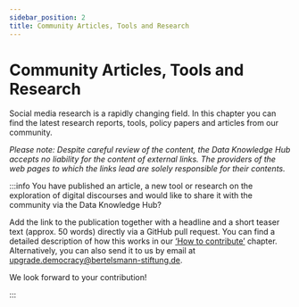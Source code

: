 ```yaml
---
sidebar_position: 2
title: Community Articles, Tools and Research
---
```


# Community Articles, Tools and Research

<LastUpdatedByChip authorOriginal="Clara Ruthardt" createdOn="30.09.2024" authorLastUpdate="Johannes Müller" updatedOn="03.11.2024" />

Social media research is a rapidly changing field. In this chapter you can find the latest research reports, tools, policy papers and articles from our community. 

_Please note: Despite careful review of the content, the Data Knowledge Hub accepts no liability for the content of external links. The providers of the web pages to which the links lead are solely responsible for their contents._

<ArticleCard 
  heading="OSoMe Toolkit for Social Media Research"
  organization="Indiana University Observatory on Social Media" 
  teaser="Exciting tools created by the OSoMe team made available for research, such as the OSoMe Mastodon Search or tools for network visualization and annotation.Take a look!" 
  link="https://osome.iu.edu/resources/tools"
/>

<ArticleCard 
  heading="The 101 of Disinformation Detection" 
  author="Carl Miller and Chloe Colliver" 
  organization="Institute for Strategic Dialogue (ISD)" 
  teaser="The toolkit lays out an approach that organisations can undertake to begin to track online disinformation on subjects that they care about. The report has a very low barrier to entry, with each stage achievable using either over-the-counter or free-to-use social listening tools." 
  link="https://www.isdglobal.org/wp-content/uploads/2020/08/isd_101.pdf" 
/>

:::info
You have published an article, a new tool or research on the exploration of digital discourses and would like to share it with the community via the Data Knowledge Hub?

Add the link to the publication together with a headline and a short teaser text (approx. 50 words) directly via a GitHub pull request. You can find a detailed description of how this works in our [‘How to contribute’](/docs/contribute/06_01_how-to-contribute) chapter. Alternatively, you can also send it to us by email at [upgrade.democracy@bertelsmann-stiftung.de](mailto:upgrade.democracy@bertelsmann-stiftung.de). 

We look forward to your contribution!

:::

